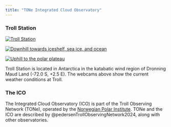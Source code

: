 ```yaml
---
title: "TONe Integrated Cloud Observatory"
---
```


### Troll Station

::: {layout-ncol=3}

[![Troll Station](https://trollcam.npolar.no/TrollWebCam1HD.jpg)](https://trollcam.npolar.no/TrollWebCam1HD.jpg)

[![Downhill towards iceshelf, sea ice, and ocean](https://trollcam.npolar.no/TrollWebCam2HD.jpg)](https://trollcam.npolar.no/TrollWebCam2HD.jpg)

[![Uphill to the polar plateau](https://trollcam.npolar.no/TrollWebCam3HD.jpg)](https://trollcam.npolar.no/TrollWebCam3HD.jpg)

:::

Troll Station is located in Antarctica in the katabatic wind region of Dronning Maud Land (-72.0 S, +2.5 E). The webcams above show the current weather conditions at Troll.

### The ICO

The Integrated Cloud Observatory (ICO) is part of the Troll Observing Network (TONe), operated by the [Norwegian Polar Institute](https://npolar.no). TONe and the ICO are described by @pedersenTrollObservingNetwork2024, along with other observatories. 



